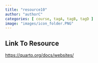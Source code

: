 ```yaml
---
title: "resource10"
author: "authorC"
categories: [ course, tagA, tagB, tagD ]
image: "images/icon_folder.PNG"
---
```


## Link To Resource

<a target="_blank" href="https://quarto.org/docs/websites/">https://quarto.org/docs/websites/</a>
